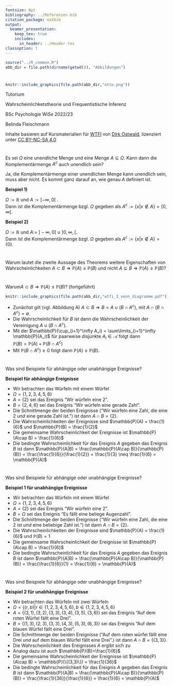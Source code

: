 ```yaml
---
fontsize: 8pt
bibliography: ../Referenzen.bib
citation_package: natbib
output:
  beamer_presentation:
    keep_tex: true
    includes:
      in_header: ../Header.tex
classoption: t  
---
```



```r
source("../R_common.R")
abb_dir = file.path(dirname(getwd()), "Abbildungen")
```

#  {.plain}
\center
```r
knitr::include_graphics(file.path(abb_dir,"otto.png"))
```

\vspace{2mm}

\huge
Tutorium 

\Large
Wahrscheinlichketstheorie und Frequentistische Inferenz
\vspace{4mm}

\normalsize
BSc Psychologie WiSe 2022/23

\vspace{12mm}
\normalsize
Belinda Fleischmann

\vspace{3mm}
\scriptsize
Inhalte basieren auf Kursmaterialien für [WTFI](https://www.ipsy.ovgu.de/Institut/Abteilungen+des+Institutes/Methodenlehre+I+_+Experimentelle+und+Neurowissenschaftliche+Psychologie/Lehre/Wintersemester+2023/Wahrscheinlichkeitstheorie+und+Frequentistische+Inferenz.html) von [Dirk Ostwald](https://www.ipsy.ovgu.de/Institut/Abteilungen+des+Institutes/Methodenlehre+I+_+Experimentelle+und+Neurowissenschaftliche+Psychologie/Team/Dirk+Ostwald.html), lizenziert unter [CC BY-NC-SA 4.0](https://creativecommons.org/licenses/by-sa/4.0/deed.de)



#  {.plain}
\vfill
\center
\huge
\text{(3) Tutorium - Elementare Wahrscheinlichkeiten}
\large
\textit{Follow up zu Fragen im Tutorium}


# \textcolor{darkcyan}{Follow-up}

\color{darkblue} Es sei $\Omega$ eine unendliche Menge und eine Menge $A \subseteq \Omega$. Kann dann die Komplementärmenge $A^c$ auch unendlich sein?

\vspace{3mm}
\color{black}
\footnotesize

Ja, die Komplementärmenge einer unendlichen Menge kann unendlich sein, muss aber nicht. Es kommt ganz darauf an, wie genau $A$ definiert ist. 

**Beispiel 1)**

$\Omega := \mathbb{R}$ und $A := [ - \infty, 0 [ \;$.  
Dann ist die Komplementärmenge bzgl. $\Omega$ gegeben als $A^c := \{x | x \notin A\} = [0,\infty[$.

\vspace{3mm}

**Beispiel 2)**

$\Omega := \mathbb{R}$ und $A := \; ] - \infty, 0 [ \; \cup \; ] 0, \infty,[$.  
Dann ist die Komplementärmenge bzgl. $\Omega$ gegeben als $A^c := \{x | x \notin A\} = \{0\}$.



# \textcolor{darkcyan}{Follow-up}

\color{darkblue} Warum lautet die zweite Aussage des Theorems weitere Eigenschaften von Wahrscheinlichkeiten $A \subset B \Rightarrow \mathbb{P}(A) \le \mathbb{P}(B)$ und nicht $A \subseteq B \Rightarrow \mathbb{P}(A) \le \mathbb{P}(B)$? 

\footnotesize

\begin{theorem}[Weitere Eigenschaften von Wahrscheinlichkeiten]
\normalfont
\justifying
$(\Omega, \mathcal{A}, \mathbb{P})$ sei ein Wahrscheinlichkeitsraum und es seien
$A,B \in \mathcal{A}$ Ereignisse. Dann gelten
\begin{enumerate}
\itemsep2mm
\item $\mathbb{P}(A^c) = 1 - \mathbb{P}(A)$.
\item $A \subset B \Rightarrow \mathbb{P}(A) \le \mathbb{P}(B)$.
\item $\mathbb{P}(A \cap B^c) = \mathbb{P}(A) - \mathbb{P}(A \cap B)$
\item $\mathbb{P}(A \cup B) = \mathbb{P}(A) + \mathbb{P}(B) - \mathbb{P}(A \cap B)$.
\item $A \cap B = \emptyset \Rightarrow \mathbb{P}(A \cup B) = \mathbb{P}(A) + \mathbb{P}(B)$.
\end{enumerate}
\end{theorem}

\begin{theorem}[Wahrscheinlichkeit des unmöglichen Ereignisses]
\justifying
\normalfont
$(\Omega, \mathcal{A}, \mathbb{P})$ sei ein Wahrscheinlichkeitsraum. Dann gilt
\begin{equation}
\mathbb{P}(\emptyset) = 0.
\end{equation}
\end{theorem}



# \textcolor{darkcyan}{Follow-up}

\color{darkblue} Warum$A \subset B \Rightarrow \mathbb{P}(A) \le \mathbb{P}(B)$? (fortgeführt)

\vspace{3mm}
\color{black}
\footnotesize

\vspace{2mm}
```r
knitr::include_graphics(file.path(abb_dir,"wtfi_3_venn_diagramme.pdf"))
```
\vspace{1mm}

\setstretch{1.2}
* Zunächst gilt (vgl. Abbildung A) $A \subset B \Rightarrow B = A \cup (B \cap A^c)$, mit 
$A \cap (B \cap A^c) = \emptyset$.  
\textcolor{darkcyan}{$A \cap (B \cap A^c) = \emptyset$ sagt uns, dass $A$ und $(B \cap A^c)$ disjunkt sind.}
* Die Wahrscheinlichkeit für $B$ ist dann die Wahrscheinlichkeit der Vereinigung $A \cup (B \cap A^c)$. 
* Mit der \textit{ $\sigma$-Additivität} $\mathbb{P}(\cup_{i=1}^\infty A_i) = \sum\limits_{i=1}^\infty \mathbb{P}(A_i)$ für paarweise disjunkte $A_i \in \mathcal{A}$ folgt dann  
$\mathbb{P}(B) = \mathbb{P}(A) + \mathbb{P}(B \cap A^c)$
* Mit $\mathbb{P}(B \cap A^c) \ge 0$ folgt dann $\mathbb{P}(A) \le \mathbb{P}(B)$.


# \textcolor{darkcyan}{Follow-up}

\color{darkblue} Was sind Beispiele für abhängige oder unabhängige Ereignisse? 

\vspace{3mm}
\color{black}
\footnotesize

**Beispiel für abhängige Ereignisse**

* Wir betrachten das Würfeln mit einem Würfel
* $\Omega = \{1,2,3,4,5,6\}$
* $A = \{2\}$ sei das Ereignis "Wir würfeln eine 2".
* $B = \{2,4,6\}$ sei das Ereignis "Wir würfeln eine gerade Zahl".
* Die Schnittmenge der beiden Ereignisse ("Wir würfeln eine Zahl, die eine 2 *und* eine gerade Zahl ist.") ist dann $A\cap B = \{2\}$.
* Die Wahrscheinlichkeiten der Ereignisse sind $\mathbb{P}(A) = \frac{1}{6}$ und $\mathbb{P}(B) = \frac{1}{2}$  
* Die gemeinsame Wahrscheinlichkeit der Ereignisse ist $\mathbb{P}(A\cap B) = \frac{1}{6}$
* Die bedingte Wahrscheinlichkeit für das Ereignis $A$ gegeben das Ereignis $B$ ist dann $\mathbb{P}(A|B) =  \frac{\mathbb{P}(A\cap B)}{\mathbb{P}(B)} = \frac{\frac{1}{6}}{\frac{1}{2}} = \frac{1}{3} \neq \frac{1}{6} = \mathbb{P}(A)$ 



# \textcolor{darkcyan}{Follow-up}

\color{darkblue} Was sind Beispiele für abhängige oder unabhängige Ereignisse? 

\vspace{3mm}
\color{black}
\footnotesize

**Beispiel 1 für unabhängige Ereignisse**

* Wir betrachten das Würfeln mit einem Würfel
* $\Omega = \{1,2,3,4,5,6\}$
* $A = \{2\}$ sei das Ereignis "Wir würfeln eine 2".
* $B = \Omega$ sei das Ereignis "Es fällt eine beliege Augenzahl".
* Die Schnittmenge der beiden Ereignisse ("Wir würfeln eine Zahl, die eine 2 ist *und* eine beliebige Zahl ist.") ist dann $A\cap B = \{2\}$.
* Die Wahrscheinlichkeiten der Ereignisse sind $\mathbb{P}(A) = \frac{1}{6}$ und $\mathbb{P}(B) = 1$ 
* Die gemeinsame Wahrscheinlichkeit der Ereignisse ist $\mathbb{P}(A\cap B) = \frac{1}{6}$
* Die bedingte Wahrscheinlichkeit für das Ereignis $A$ gegeben das Ereignis $B$ ist dann $\mathbb{P}(A|B) =  \frac{\mathbb{P}(A\cap B)}{\mathbb{P}(B)} = \frac{\frac{1}{6}}{1} = \frac{1}{6} = \mathbb{P}(A)$ 



# \textcolor{darkcyan}{Follow-up}

\color{darkblue} Was sind Beispiele für abhängige oder unabhängige Ereignisse? 

\vspace{3mm}
\color{black}
\footnotesize

**Beispiel 2 für unabhängige Ereignisse**

* Wir betrachten das Würfeln mit zwei Würfeln
* $\Omega = \{(r,b)| r \in \{1,2,3,4,5,6\}, b \in \{1,2,3,4,5,6\}$
* $A = \{(3,1),(3,2),(3,3),(3,4),(3,5),(3,6)\}$ sei das Ereignis "Auf dem roten Würfel fällt eine Drei".
* $B = \{(1,3),(2,3),(3,3),(4,3),(5,3),(6,3)\}$ sei das Ereignis "Auf dem blauen Würfel fällt eine Drei".
* Die Schnittmenge der beiden Ereignisse ("Auf dem roten würfel fällt eine Drei *und* auf dem blauen Würfel fällt eine Drei".) ist dann $A\cap B = \{(3,3)\}$.
* Die Wahrscheinlichkeit des Ereignisses $A$ ergibt sich zu
\begin{align*}
  \mathbb{P}(A) & = \mathbb{P}(\{(3,1),(3,2),(3,3),(3,4),(3,5),(3,6)\}) \\
  & =\mathbb{P}(\{(3,1)\}) \cup \mathbb{P}(\{(3,2)\}) \cup \mathbb{P}(\{(3,3)\}) \cup \mathbb{P}(\{(3,4)\}) \cup \mathbb{P}(\{(3,5)\}) \cup \mathbb{P}(\{(3,6)\}) \\
  & =  \frac{1}{36} + \frac{1}{36} + \frac{1}{36} + \frac{1}{36} + \frac{1}{36} + \frac{1}{36} = \frac{6}{36} = \frac{1}{6}
  \end{align*}
* Analog dazu ist auch $\mathbb{P}(B)=\frac{1}{6}$
* Die gemeinsame Wahrscheinlichkeit der Ereignisse ist $\mathbb{P}(A\cap B) = \mathbb{P}(\{(3,3)\})  = \frac{1}{36}$
* Die bedingte Wahrscheinlichkeit für das Ereignis $A$ gegeben das Ereignis $B$ ist dann $\mathbb{P}(A|B) =  \frac{\mathbb{P}(A\cap B)}{\mathbb{P}(B)} = \frac{\frac{1}{36}}{\frac{1}{6}} = \frac{1}{6} = \mathbb{P}(A)$ 
